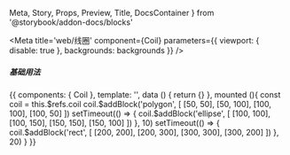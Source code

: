   Meta,
  Story,
  Props,
  Preview,
  Title,
  DocsContainer
} from '@storybook/addon-docs/blocks'


<Meta
  title='web/线圈'
  component={Coil}
  parameters={{ viewport: { disable: true }, backgrounds: backgrounds }}
/>

<Title>Coil</Title>

##### 基础用法

<Preview>
  <Story name='基础用法' height='420px'>
    {{
      components: { Coil },
      template: '<Coil :width="400" :height="400" ref="coil"/>',
      data () {
        return {}
      },
      mounted (){
        const coil = this.$refs.coil
        coil.$addBlock('polygon', [
          [50, 50],
          [50, 100],
          [100, 100],
          [100, 50]
        ])
        setTimeout(() => {
          coil.$addBlock('ellipse', [
            [100, 100],
            [100, 150],
            [150, 150],
            [150, 100]
          ])
        }, 10)
        setTimeout(() => {
          coil.$addBlock('rect', [
            [200, 200],
            [200, 300],
            [300, 300],
            [300, 200]
          ])
        }, 20)
      }
    }}
  </Story>
</Preview>
